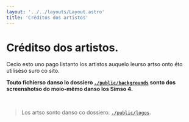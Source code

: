 ```yaml
---
layout: '../../layouts/Layout.astro'
title: 'Créditos dos artistos'
---
```



# Créditso dos artistos.

Cecio esto uno pago listanto los artistos auquelo leurso artso onto éto utiliséso suro co sito.

**Touto fichierso danso lo dossiero [`./public/backgrounds`](https://github.com/herisdia/herisdia.me/tree/master/public/backgrounds/) sonto dos screenshotso do moio-mêmo danso los Simso 4.**

<br />

> Los artso sonto danso co dossiero: [`./public/logos`](https://github.com/herisdia/herisdia.me/tree/master/public/logos/).

<br />

<Credits />

<Links>
  <Link color='#b69bc9' text='Retouro' href='/espo/' target={true} />
</Links>
